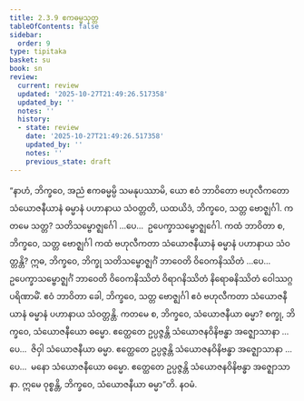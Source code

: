 ```yaml
---
title: 2.3.9 ဧကဓမ္မသုတ္တ
tableOfContents: false
sidebar:
  order: 9
type: tipitaka
basket: su
book: sn
review:
  current: review
  updated: '2025-10-27T21:49:26.517358'
  updated_by: ''
  notes: ''
  history:
  - state: review
    date: '2025-10-27T21:49:26.517358'
    updated_by: ''
    notes: ''
    previous_state: draft
---
```



<ReviewStatus review={frontmatter.review} showDetails={true} />

<HypothesisAnnotation frontmatter={frontmatter} />

<DynamicBreadcrumb />

<Division number="210" book="sn" e="ch" v="18" p="309">

<Paragraph number="485" book="sn">
“နာဟံ, ဘိက္ခဝေ, အညံ ဧကဓမ္မမ္ပိ သမနုပဿာမိ, ယော ဧဝံ ဘာဝိတော ဗဟုလီကတော သံယောဇနီယာနံ ဓမ္မာနံ ပဟာနာယ သံဝတ္တတိ, ယထယိဒံ, ဘိက္ခဝေ, သတ္တ ဗောဇ္ဈင်္ဂါ. ကတမေ သတ္တ? သတိသမ္ဗောဇ္ဈင်္ဂေါ …ပေ…  ဥပေက္ခာသမ္ဗောဇ္ဈင်္ဂေါ. ကထံ ဘာဝိတာ စ, ဘိက္ခဝေ, သတ္တ ဗောဇ္ဈင်္ဂါ ကထံ ဗဟုလီကတာ သံယောဇနီယာနံ ဓမ္မာနံ ပဟာနာယ သံဝတ္တန္တိ?
</Paragraph>

<Paragraph number="486" book="sn">
ဣဓ, ဘိက္ခဝေ, ဘိက္ခု သတိသမ္ဗောဇ္ဈင်္ဂံ ဘာဝေတိ ဝိဝေကနိဿိတံ …ပေ…  ဥပေက္ခာသမ္ဗောဇ္ဈင်္ဂံ ဘာဝေတိ ဝိဝေကနိဿိတံ ဝိရာဂနိဿိတံ နိရောဓနိဿိတံ ဝေါဿဂ္ဂပရိဏာမိံ. ဧဝံ ဘာဝိတာ ခေါ, ဘိက္ခဝေ, သတ္တ ဗောဇ္ဈင်္ဂါ ဧဝံ ဗဟုလီကတာ သံယောဇနီယာနံ ဓမ္မာနံ ပဟာနာယ သံဝတ္တန္တိ.
</Paragraph>

<Paragraph number="487" book="sn">
ကတမေ စ, ဘိက္ခဝေ, သံယောဇနီယာ ဓမ္မာ? စက္ခု, ဘိက္ခဝေ, သံယောဇနီယော ဓမ္မော. ဧတ္ထေတေ ဥပ္ပဇ္ဇန္တိ သံယောဇနဝိနိဗန္ဓာ အဇ္ဈောသာနာ …ပေ…  ဇိဝှါ သံယောဇနီယာ ဓမ္မာ. ဧတ္ထေတေ ဥပ္ပဇ္ဇန္တိ သံယောဇနဝိနိဗန္ဓာ အဇ္ဈောသာနာ …ပေ…  မနော သံယောဇနီယော ဓမ္မော. ဧတ္ထေတေ ဥပ္ပဇ္ဇန္တိ သံယောဇနဝိနိဗန္ဓာ အဇ္ဈောသာနာ. ဣမေ ဝုစ္စန္တိ, ဘိက္ခဝေ, သံယောဇနီယာ ဓမ္မာ”တိ.

</Paragraph>
</Division>

<Paragraph number="488" type="center" book="sn">
နဝမံ.
</Paragraph>